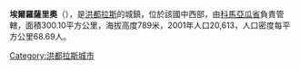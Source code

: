 '''埃爾羅薩里奧'''（{{lang-es|El Rosario}}），是[[洪都拉斯|洪都拉斯]]的城鎮，位於該國中西部，由[[科馬亞瓜省|科馬亞瓜省]]負責管轄，面積300.10平方公里，海拔高度789米，2001年人口20,613，人口密度每平方公里68.69人。

{{coord|14|34|30|N|87|44|35|W|type:city|display=title}}

{{Honduras-geo-stub}}
[[Category:洪都拉斯城市|Category:洪都拉斯城市]]